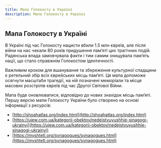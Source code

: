 ```yaml
---
title: Мапа Голокосту в Україні
description: Мапа Голокосту в Україні
---
```


## Мапа Голокосту в Україні

В Україні під час Голокосту нацисти вбили 1.5 млн євреїв, але після війни на нас чекали 80 років придушення пам’яті цих трагічних подій. Радянська влада замовчувала факти і тим самим знищувала пам’ять нації, що стало справжнім Голокостом ідентичності.

Важливим кроком для вшанування та збереження культурної спадщини є ретельний збір всіх єврейських місць пам’яті. Ця мапа допоможе осягнути масштаби трагедії, на ній позначені меморіали та місця масових розстрілів євреїв під час Другої Світової Війни.

<HeatMap />

Мапа буде оновлюватися, відповідно до нових знахідок місць пам’яті. Першу версію мапи Голокосту України було створено на основі інформації з ресурсів:

- [http://shoahatlas.org/index.html](http://shoahatlas.org/index.html)
- [https://ujew.com.ua/kategorii-obektov/nedejstvuyushhie-sinagogi-ukrainyi](https://ujew.com.ua/kategorii-obektov/nedejstvuyushhie-sinagogi-ukrainyi)
- [https://myshtetl.org/synagogues/synagogues.html](https://myshtetl.org/synagogues/synagogues.html)

